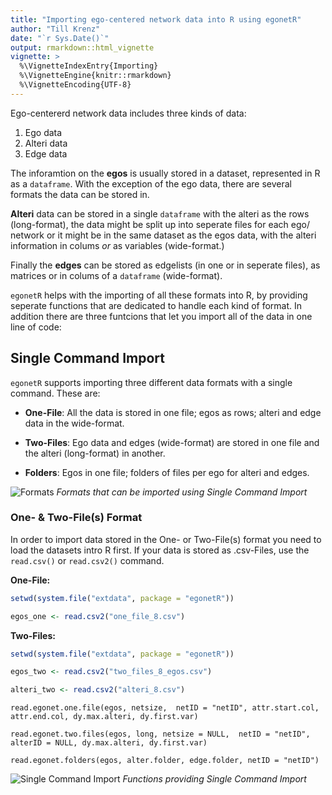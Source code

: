 ```yaml
---
title: "Importing ego-centered network data into R using egonetR"
author: "Till Krenz"
date: "`r Sys.Date()`"
output: rmarkdown::html_vignette
vignette: >
  %\VignetteIndexEntry{Importing}
  %\VignetteEngine{knitr::rmarkdown}
  %\VignetteEncoding{UTF-8}
---
```

Ego-centererd network data includes three kinds of data:

1. Ego data
2. Alteri data
3. Edge data

The inforamtion on the **egos** is usually stored in a dataset,
represented in R as a `dataframe`. With the exception of the ego data, there are
several formats the data can be stored in.

**Alteri** data can be stored in a 
single `dataframe` with the alteri as the rows (long-format), the data might be 
split up into seperate files for each ego/ network or it might be in the same 
dataset as the egos data, with the alteri information in colums _or_ as 
variables (wide-format.)

Finally the **edges** can be stored as edgelists (in one or in seperate files), as
matrices or in colums of a `dataframe` (wide-format).

`egonetR` helps with the importing of all these formats into R, by 
providing seperate functions that are dedicated to handle each kind of format.
In addition there are three funtcions that let you import all of the data in one
line of code:

## Single Command Import
`egonetR` supports importing three different data formats with a single command.
These are:

- **One-File**: All the data is stored in one file; egos as rows; alteri and edge data
in the wide-format.

- **Two-Files**: Ego data and edges (wide-format) are stored in one file and the
alteri (long-format) in another.

- **Folders**: Egos in one file; folders of files per ego for alteri and edges.

![Formats](02-formats.png)
*Formats that can be imported using Single Command Import*

### One- & Two-File(s) Format

In order to import data stored in the One- or Two-File(s) format you need to 
load the datasets intro R first. If your data is stored as .csv-Files, use the
`read.csv()` or `read.csv2()` command.

**One-File:**


```r
setwd(system.file("extdata", package = "egonetR"))

egos_one <- read.csv2("one_file_8.csv")
```
    

**Two-Files:**
```r
setwd(system.file("extdata", package = "egonetR"))

egos_two <- read.csv2("two_files_8_egos.csv")

alteri_two <- read.csv2("alteri_8.csv")
```

    

    read.egonet.one.file(egos, netsize,  netID = "netID", attr.start.col, attr.end.col, dy.max.alteri, dy.first.var)
    
    read.egonet.two.files(egos, long, netsize = NULL,  netID = "netID", alterID = NULL, dy.max.alteri, dy.first.var)

    read.egonet.folders(egos, alter.folder, edge.folder, netID = "netID")

![Single Command Import](01-import easy_small.png)
*Functions providing Single Command Import*